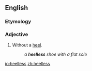 ==English==

===Etymology===
{{suffix|heel|less}}

===Adjective===
{{en-adj|-}}

# Without a [[heel]].
#: ''a '''heelless''' shoe with a flat sole''

[[io:heelless]]
[[zh:heelless]]